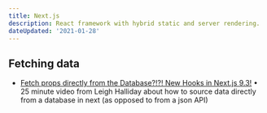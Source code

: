 ```yaml
---
title: Next.js
description: React framework with hybrid static and server rendering.
dateUpdated: '2021-01-28'
---
```


## Fetching data

- [Fetch props directly from the Database?!?! New Hooks in Next.js 9.3!](https://m.youtube.com/watch?v=QABkof8ygzI&feature=youtu.be) • 25 minute video from Leigh Halliday about how to source data directly from a database in next (as opposed to from a json API)